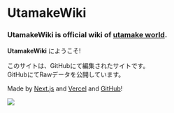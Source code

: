 
# UtamakeWiki
<h3><b>UtamakeWiki</b> is <b>official wiki</b> of <u>utamake world</u>.</h3>

**UtamakeWiki** にようこそ!

このサイトは、GitHubにて編集されたサイトです。  
GitHubにてRawデータを公開しています。

Made by [Next.js](https://nextjs.org) and [Vercel](https://vercel.com) and [GitHub](https://github.coom)!

<Bleed>
  <Image src="/demo.png" width={2288} height={1974} layout="intrinsic" />
</Bleed>
